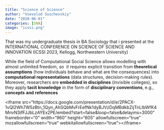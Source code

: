 ```yaml
---
title: "Science of Science"
author: "Vsevolod Suschevskiy"
date: "2020-06-01"
categories: [SNA]
image: "icssi.png"
---
```


That was my undergraduate thesis in BA Sociology that i presented at the INTERNATIONAL CONFERENCE ON SCIENCE OF SCIENCE AND INNOVATION (ICSSI 2023, Kellogg, Northwestern University)

While the field of Computational Social Science allows modelling with almost unlimited freedom, so  it requires explicit transition from **theoretical assumptions** (how individuals behave and what are the consequences) into **computational representations** (data structures, decision-making rules). Moreover, researchers are **embedded in disciplines** (invisible colleges), so they apply **tacit knowledge** in the form of **disciplinary** **conventions**, e.g., **concepts** **and** **references**

::: {div}
\<iframe src="https://docs.google.com/presentation/d/e/2PACX-1vQI2Wh7W5zBtn_1Qyn_AhSQbMvFrEefNk1dyBJVzDqMBdkbZijTnLIbWfK4MnvN3ifFJJbLzAYEx2PE/embed?start=false&loop=false&delayms=3000" frameborder="0" width="960" height="605" allowfullscreen="true" mozallowfullscreen="true" webkitallowfullscreen="true"\>\</iframe\>
:::
